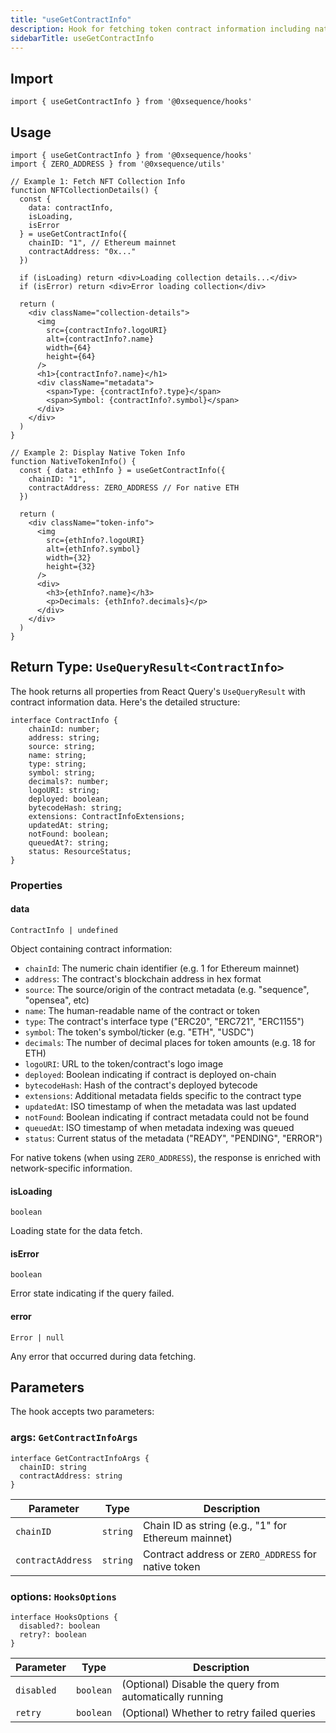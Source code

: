 ```yaml
---
title: "useGetContractInfo"
description: Hook for fetching token contract information including native tokens
sidebarTitle: useGetContractInfo
---
```


## Import

```tsx
import { useGetContractInfo } from '@0xsequence/hooks'
```

## Usage

```tsx
import { useGetContractInfo } from '@0xsequence/hooks'
import { ZERO_ADDRESS } from '@0xsequence/utils'

// Example 1: Fetch NFT Collection Info
function NFTCollectionDetails() {
  const {
    data: contractInfo,
    isLoading,
    isError
  } = useGetContractInfo({
    chainID: "1", // Ethereum mainnet
    contractAddress: "0x..." 
  })

  if (isLoading) return <div>Loading collection details...</div>
  if (isError) return <div>Error loading collection</div>

  return (
    <div className="collection-details">
      <img 
        src={contractInfo?.logoURI} 
        alt={contractInfo?.name}
        width={64}
        height={64}
      />
      <h1>{contractInfo?.name}</h1>
      <div className="metadata">
        <span>Type: {contractInfo?.type}</span>
        <span>Symbol: {contractInfo?.symbol}</span>
      </div>
    </div>
  )
}

// Example 2: Display Native Token Info
function NativeTokenInfo() {
  const { data: ethInfo } = useGetContractInfo({
    chainID: "1",
    contractAddress: ZERO_ADDRESS // For native ETH
  })

  return (
    <div className="token-info">
      <img 
        src={ethInfo?.logoURI} 
        alt={ethInfo?.symbol}
        width={32}
        height={32}
      />
      <div>
        <h3>{ethInfo?.name}</h3>
        <p>Decimals: {ethInfo?.decimals}</p>
      </div>
    </div>
  )
}
```

## Return Type: `UseQueryResult<ContractInfo>`

The hook returns all properties from React Query's `UseQueryResult` with contract information data. Here's the detailed structure:

```tsx
interface ContractInfo {
    chainId: number;
    address: string;
    source: string;
    name: string;
    type: string;
    symbol: string;
    decimals?: number;
    logoURI: string;
    deployed: boolean;
    bytecodeHash: string;
    extensions: ContractInfoExtensions;
    updatedAt: string;
    notFound: boolean;
    queuedAt?: string;
    status: ResourceStatus;
}
```

### Properties

#### data

`ContractInfo | undefined`

Object containing contract information:

- `chainId`: The numeric chain identifier (e.g. 1 for Ethereum mainnet)
- `address`: The contract's blockchain address in hex format
- `source`: The source/origin of the contract metadata (e.g. "sequence", "opensea", etc)
- `name`: The human-readable name of the contract or token
- `type`: The contract's interface type ("ERC20", "ERC721", "ERC1155")
- `symbol`: The token's symbol/ticker (e.g. "ETH", "USDC")
- `decimals`: The number of decimal places for token amounts (e.g. 18 for ETH)
- `logoURI`: URL to the token/contract's logo image
- `deployed`: Boolean indicating if contract is deployed on-chain
- `bytecodeHash`: Hash of the contract's deployed bytecode
- `extensions`: Additional metadata fields specific to the contract type
- `updatedAt`: ISO timestamp of when the metadata was last updated
- `notFound`: Boolean indicating if contract metadata could not be found
- `queuedAt`: ISO timestamp of when metadata indexing was queued
- `status`: Current status of the metadata ("READY", "PENDING", "ERROR")

For native tokens (when using `ZERO_ADDRESS`), the response is enriched with network-specific information.

#### isLoading

`boolean`

Loading state for the data fetch.

#### isError

`boolean`

Error state indicating if the query failed.

#### error

`Error | null`

Any error that occurred during data fetching.

## Parameters

The hook accepts two parameters:

### args: `GetContractInfoArgs`

```tsx
interface GetContractInfoArgs {
  chainID: string
  contractAddress: string
}
```

| Parameter | Type | Description |
| --------- | ---- | ----------- |
| `chainID` | `string` | Chain ID as string (e.g., "1" for Ethereum mainnet) |
| `contractAddress` | `string` | Contract address or `ZERO_ADDRESS` for native token |

### options: `HooksOptions`

```tsx
interface HooksOptions {
  disabled?: boolean
  retry?: boolean
}
```

| Parameter | Type | Description |
| --------- | ---- | ----------- |
| `disabled` | `boolean` | (Optional) Disable the query from automatically running |
| `retry` | `boolean` | (Optional) Whether to retry failed queries |
